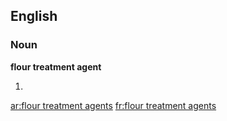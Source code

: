 ==English==

===Noun===
'''flour treatment agent'''

# {{plural of|flour treatment agent}}

[[ar:flour treatment agents]]
[[fr:flour treatment agents]]